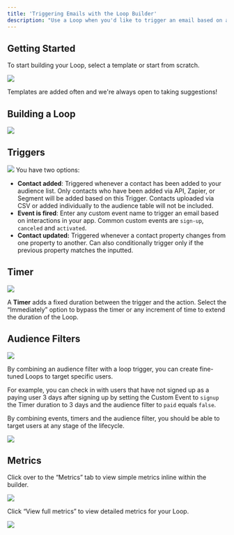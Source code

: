 ```yaml
---
title: 'Triggering Emails with the Loop Builder'
description: "Use a Loop when you'd like to trigger an email based on an event that you trigger via our API, Zapier or Segment. You can also use a preset trigger like “User joins list” to trigger a Loop."
---
```


## Getting Started

To start building your Loop, select a template or start from scratch.

![](/images/getting-started.png)

Templates are added often and we're always open to taking suggestions!

## Building a Loop

![](/images/building-loop.png)

## Triggers

![](/images/triggers.png)
You have two options:

- **Contact added**: Triggered whenever a contact has been added to your audience list. Only contacts who have been added via API, Zapier, or Segment will be added based on this Trigger. Contacts uploaded via CSV or added individually to the audience table will not be included.
- **Event is fired**: Enter any custom event name to trigger an email based on interactions in your app. Common custom events are `sign-up`, `canceled` and `activated`.
- **Contact updated:** Triggered whenever a contact property changes from one property to another. Can also conditionally trigger only if the previous property matches the inputted.

## Timer

![](/images/timer.png)

A **Timer** adds a fixed duration between the trigger and the action. Select the “Immediately” option to bypass the timer or any increment of time to extend the duration of the Loop.

## Audience Filters

![](/images/audience-filters.png)

By combining an audience filter with a loop trigger, you can create fine-tuned Loops to target specific users.

For example, you can check in with users that have not signed up as a paying user 3 days after signing up by setting the Custom Event to `signup` the Timer duration to 3 days and the audience filter to `paid` equals `false`.

By combining events, timers and the audience filter, you should be able to target users at any stage of the lifecycle.

![](/images/target-users.png)

## Metrics

Click over to the “Metrics” tab to view simple metrics inline within the builder.

![](/images/metrics.png)

Click “View full metrics” to view detailed metrics for your Loop.

![](/images/view-full-metrics.png)
